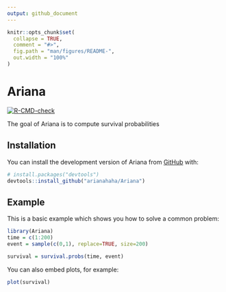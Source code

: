 ```yaml
---
output: github_document
---
```


<!-- README.md is generated from README.Rmd. Please edit that file -->

```r
knitr::opts_chunk$set(
  collapse = TRUE,
  comment = "#>",
  fig.path = "man/figures/README-",
  out.width = "100%"
)
```

# Ariana

<!-- badges: start -->
[![R-CMD-check](https://github.com/arianahaha/Ariana/actions/workflows/R-CMD-check.yaml/badge.svg)](https://github.com/arianahaha/Ariana/actions/workflows/R-CMD-check.yaml)
<!-- badges: end -->

The goal of Ariana is to compute survival probabilities

## Installation

You can install the development version of Ariana from [GitHub](https://github.com/) with:

``` r
# install.packages("devtools")
devtools::install_github("arianahaha/Ariana")
```

## Example

This is a basic example which shows you how to solve a common problem:

```r
library(Ariana)
time = c(1:200)
event = sample(c(0,1), replace=TRUE, size=200)

survival = survival.probs(time, event)
```

You can also embed plots, for example:

```r
plot(survival)
```
